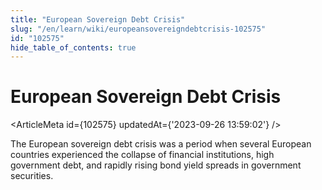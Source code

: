 ```yaml
---
title: "European Sovereign Debt Crisis"
slug: "/en/learn/wiki/europeansovereigndebtcrisis-102575"
id: "102575"
hide_table_of_contents: true
---
```



# European Sovereign Debt Crisis

<ArticleMeta id={102575} updatedAt={'2023-09-26 13:59:02'} />
<div className='border-solid border-b border-t-0 my-4 border-[var(--ifm-color-gray-300)]' />

The European sovereign debt crisis was a period when several European countries experienced the collapse of financial institutions, high government debt, and rapidly rising bond yield spreads in government securities.
